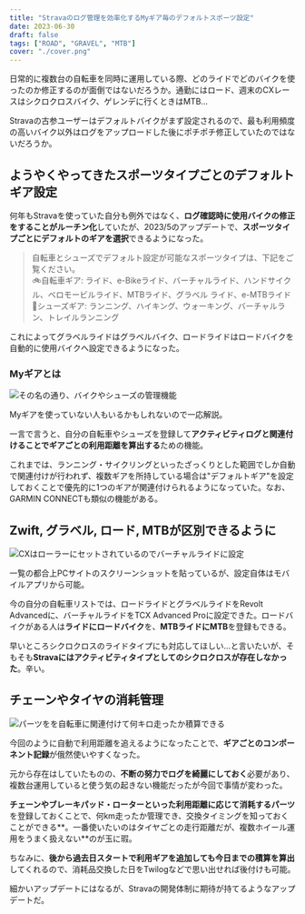 ```yaml
---
title: "Stravaのログ管理を効率化するMyギア毎のデフォルトスポーツ設定"
date: 2023-06-30
draft: false
tags: ["ROAD", "GRAVEL", "MTB"]
cover: "./cover.png"
---
```


日常的に複数台の自転車を同時に運用している際、どのライドでどのバイクを使ったのか修正するのが面倒ではないだろうか。通勤にはロード、週末のCXレースはシクロクロスバイク、ゲレンデに行くときはMTB…

Stravaの古参ユーザーはデフォルトバイクがまず設定されるので、最も利用頻度の高いバイク以外はログをアップロードした後にポチポチ修正していたのではないだろうか。

## ようやくやってきたスポーツタイプごとのデフォルトギア設定

何年もStravaを使っていた自分も例外ではなく、**ログ確認時に使用バイクの修正をすることがルーチン化**していたが、2023/5のアップデートで、**スポーツタイプごとにデフォルトのギアを選択**できるようになった。

<LinkCard url="https://www.strava.com/clubs/488573/posts/24252550" />

> 自転車とシューズでデフォルト設定が可能なスポーツタイプは、下記をご覧ください。  
> 🚲自転車ギア: ライド、e-Bikeライド、バーチャルライド、ハンドサイクル、ベロモービルライド、MTBライド、グラベル ライド、e-MTBライド  
> 👟シューズギア: ランニング、ハイキング、ウォーキング、バーチャルラン、トレイルランニング

これによってグラベルライドはグラベルバイク、ロードライドはロードバイクを自動的に使用バイクへ設定できるようになった。

### Myギアとは

![その名の通り、バイクやシューズの管理機能](./image-1.png)

Myギアを使っていない人もいるかもしれないので一応解説。

一言で言うと、自分の自転車やシューズを登録して**アクティビティログと関連付けることでギアごとの利用距離を算出する**ための機能。

これまでは、ランニング・サイクリングといったざっくりとした範囲でしか自動で関連付けが行われず、複数ギアを所持している場合は"デフォルトギア"を設定しておくことで優先的に1つのギアが関連付けられるようになっていた。なお、GARMIN CONNECTも類似の機能がある。

## Zwift, グラベル, ロード, MTBが区別できるように

![CXはローラーにセットされているのでバーチャルライドに設定](./image-2.png)

一覧の都合上PCサイトのスクリーンショットを貼っているが、設定自体はモバイルアプリから可能。

今の自分の自転車リストでは、ロードライドとグラベルライドをRevolt Advancedに、バーチャルライドをTCX Advanced Proに設定できた。ロードバイクがある人は**ライドにロードバイク**を、**MTBライドにMTB**を登録もできる。

早いところシクロクロスのライドタイプにも対応してほしい…と言いたいが、そもそも**Stravaにはアクティビティタイプとしてのシクロクロスが存在しなかった**。辛い。

## チェーンやタイヤの消耗管理

![パーツをを自転車に関連付けて何キロ走ったか積算できる](./image.png)

今回のように自動で利用距離を追えるようになったことで、**ギアごとのコンポーネント記録**が俄然使いやすくなった。

元から存在はしていたものの、**不断の努力でログを綺麗にしておく**必要があり、複数台運用していると使う気の起きない機能だったが今回で事情が変わった。

**チェーンやブレーキパッド・ローターといった利用距離に応じて消耗するパーツ**を登録しておくことで、何km走ったか管理でき、交換タイミングを知っておくことができる**。一番使いたいのはタイヤごとの走行距離だが、複数ホイール運用をうまく扱えない**のが玉に瑕。

ちなみに、**後から過去日スタートで利用ギアを追加しても今日までの積算を算出**してくれるので、消耗品交換した日をTwilogなどで思い出せれば後付けも可能。

細かいアップデートにはなるが、Stravaの開発体制に期待が持てるようなアップデートだ。

<LinkCard url="https://www.amazon.co.jp/gp/product/B01D8CPR0E/" isAmazonLink />
